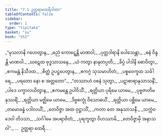 ```yaml
---
title: "7.1 ဥတ္တရာထေရီဂါထာ"
tableOfContents: false
sidebar:
  order: 1
type: "tipitaka"
basket: "su"
book: "th2"
---
```



<DynamicBreadcrumb />

<Division number="175" book="th2" e="ch" v="19" p="399">

<Paragraph number="239" type="verses" book="th2">
_“မုသလာနိ ဂဟေတွာန,_  
_ဓညံ ကောဋ္ဋေန္တိ မာဏဝါ;_  
_ပုတ္တဒါရာနိ ပေါသေန္တာ,_  
_ဓနံ ဝိန္ဒန္တိ မာဏဝါ._  

</Paragraph>

</Division>
<Division number="176" book="th2" e="ch" v="19" p="399">

<Paragraph number="240" type="verses" book="th2">
_ဃဋေထ ဗုဒ္ဓသာသနေ,_  
_ယံ ကတွာ နာနုတပ္ပတိ;_  
_ခိပ္ပံ ပါဒါနိ ဓောဝိတွာ,_  
_ဧကမန္တံ နိသီဒထ._  

</Paragraph>

</Division>
<Division number="177" book="th2" e="ch" v="19" p="399">

<Paragraph number="241" type="verses" book="th2">
_စိတ္တံ ဥပဋ္ဌပေတွာန,_  
_ဧကဂ္ဂံ သုသမာဟိတံ;_  
_ပစ္စဝေက္ခထ သင်္ခါရေ,_  
_ပရတော နော စ အတ္တတော”._  

</Paragraph>

</Division>
<Division number="178" book="th2" e="ch" v="19" p="399">

<Paragraph number="242" type="verses" book="th2">
_“တဿာဟံ ဝစနံ သုတွာ,_  
_ပဋာစာရာနုသာသနိံ;_  
_ပါဒေ ပက္ခာလယိတွာန,_  
_ဧကမန္တေ ဥပါဝိသိံ._  

</Paragraph>

</Division>
<Division number="179" book="th2" e="ch" v="19" p="399">

<Paragraph number="243" type="verses" book="th2">
_ရတ္တိယာ ပုရိမေ ယာမေ,_  
_ပုဗ္ဗဇာတိမနုဿရိံ;_  
_ရတ္တိယာ မဇ္ဈိမေ ယာမေ,_  
_ဒိဗ္ဗစက္ခုံ ဝိသောဓယိံ._  

</Paragraph>

</Division>
<Division number="180" book="th2" e="ch" v="19" p="399">

<Paragraph number="244" type="verses" book="th2">
_ရတ္တိယာ ပစ္ဆိမေ ယာမေ,_  
_တမောခန္ဓံ ပဒါလယိံ;_  
_တေဝိဇ္ဇာ အထ ဝုဋ္ဌာသိံ,_  
_ကတာ တေ အနုသာသနီ._  

</Paragraph>

</Division>
<Division number="181" book="th2" e="ch" v="19" p="399">

<Paragraph number="245" type="verses" book="th2">
_သက္ကံဝ ဒေဝါ တိဒသာ,_  
_သင်္ဂါမေ အပရာဇိတံ;_  
_ပုရက္ခတွာ ဝိဟဿာမိ,_  
_တေဝိဇ္ဇာမှိ အနာသဝါ”._  


</Paragraph>
</Division>

<Paragraph number="246" type="center" book="th2">
…  ဥတ္တရာ ထေရီ… .
</Paragraph>